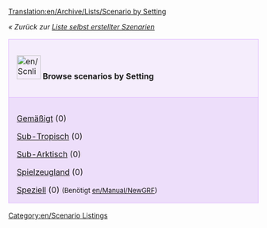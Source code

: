 [[Translation:en/Archive/Lists/Scenario by Setting]]


''« Zurück zur [[de/Archive/Lists/Liste selbst erstellter Szenarien|Liste selbst erstellter Szenarien]]''

{| cellspacing="3" class="mainpagetable" align="center" width="100%"
|- valign="top" 
|style="font-size: 100%; BACKGROUND-COLOR: #F5EDFC; border: 1px solid #E1BBFF; margin: 0; padding: 1em; text-align: left; width:14%"|[[File:en/Scnlist-setting.png|48px]] <font size="3">'''Browse scenarios by Setting'''</font>
|-
|style="font-size: 100%; BACKGROUND-COLOR: #EDDEFA; border: 1px solid #E1BBFF; margin: 0; padding: 1em 1em 0em 1em; text-align: left;"|

[[de/Archive/Lists/Szenarien nach Klima - Gemäßigt|Gemäßigt]] (0)

[[de/Archive/Lists/Szenarien nach Klima - Sub-Tropisch|Sub-Tropisch]] (0)

[[de/Archive/Lists/Szenarien nach Klima - Sub-Arktisch|Sub-Arktisch]] (0)

[[de/Archive/Lists/Szenarien nach Klima - Spielzeugland|Spielzeugland]] (0)

[[de/Archive/Lists/Szenarien nach Klima - Speziell|Speziell]] (0) <span style="font-size:smaller">(Benötigt [[en/Manual/NewGRF]])</span>

|}

[[Category:en/Scenario Listings]]